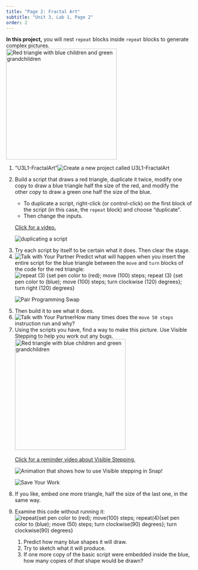 ```yaml
---
title: "Page 2: Fractal Art"
subtitle: "Unit 3, Lab 1, Page 2"
order: 2
---
```


::: learn
<strong>In this project,</strong> you will nest <code>repeat</code>
blocks inside <code>repeat</code> blocks to generate complex
pictures.<br />
<img src="/img/2-complexity/U2ImageVideoAddendum_img/three-color-sierpinski.png" title="Red triangle with blue children and green grandchildren" alt="Red triangle with blue children and green grandchildren" class="indent" height="300"/><br />
<!--<img class="indent" src="/img/2-complexity/U2ImageVideoAddendum_img/RecursiveTriangleSteps.gif"  height="250" alt="Recursive triangle in steps" title="Recursive triangle in steps"/>&nbsp;<img src="/img/2-complexity/U2ImageVideoAddendum_img/RecursiveSquareSteps.gif" height="250" alt="Recursive square in steps" title="Recursive square in steps"/>-->
:::

::: {#first .forYouToDo}
<ol>

<li>

::: newProject
["U3L1-FractalArt"]{.text}<img src="/img/icons/new-project-called.png" title="Create a new project called U3L1-FractalArt" alt="Create a new project called U3L1-FractalArt"/>
:::

</li>

<li>

Build a script that draws a red triangle, duplicate it twice, modify one
copy to draw a blue triangle half the size of the red, and modify the
other copy to draw a green one half the size of the blue.

<ul>

<li>To duplicate a script, right-click (or control-click) on the first
block of the script (in this case, the <code>repeat</code> block) and
choose "duplicate".</li>

<li>Then change the inputs.</li>

</ul>

::: endnote
<a href="#hint-inputs" data-bs-toggle="collapse" title="Click for a video of changing the inputs.">Click
for a video.</a>

::: {#hint-inputs .collapse}
<img src="/img/1-introduction/duplicating-a-script.gif" title="duplicating a script" alt="duplicating a script" class="indent"/>
:::
:::

</li>

<li>Try each script by itself to be certain what it does. Then clear the
stage.</li>

<li><img src="/img/icons/talk-with-your-partner.png" title="Talk with Your Partner" alt="Talk with Your Partner" class="inline"/>
Predict what will happen when you insert the entire script for the blue
triangle between the <code>move</code> and <code>turn</code> blocks of
the code for the red triangle: <br />
<img src="/img/1-introduction/two-color-sierpinski-code.png" title="repeat (3) {set pen color to (red); move (100) steps; repeat (3) {set pen color to (blue); move (100) steps; turn clockwise (120) degrees}; turn right (120) degrees}" alt="repeat (3) {set pen color to (red); move (100) steps; repeat (3) {set pen color to (blue); move (100) steps; turn clockwise (120) degrees}; turn right (120) degrees}" class="indent"/></li>

<img src="/img/icons/pair-programming-swap.png" title="Pair Programming Swap" alt="Pair Programming Swap" class="float-end"/>

<li>Then build it to see what it does.</li>

<li><img src="/img/icons/talk-with-your-partner.png" title="Talk with Your Partner" alt="Talk with Your Partner" class="inline"/>How
many times does the <code>move 50 steps</code> instruction run and
why?</li>

<li>Using the scripts you have, find a way to make this picture. Use
Visible Stepping to help you work out any bugs.<br />
<img src="/img/2-complexity/U2ImageVideoAddendum_img/three-color-sierpinski.png" title="Red triangle with blue children and green grandchildren" alt="Red triangle with blue children and green grandchildren" class="indent noshadow" height="300"/></li>

::: endnote
<a href="#hint-reminder" data-bs-toggle="collapse" title="Click for a reminder video about Visible Stepping.">Click
for a reminder video about Visible Stepping.</a>

::: {#hint-reminder .collapse}
<img src="/img/2-complexity/VisualSteppinginFractal.gif" title="Animation that shows how to use Visible stepping in Snap!" alt="Animation that shows how to use Visible stepping in Snap!" class="indent"/>
:::
:::

<img src="/img/icons/save-mini.png" title="Save Your Work" alt="Save Your Work" class="float-end"/>

</ol>
:::

::: ifTime
<ol start="8">

<li>If you like, embed one more triangle, half the size of the last one,
in the same way.</li>

<li>

Examine this code without running it:<br />
<img src="/img/2-complexity/blue-square-embedded-in-red-square.png" title="repeat{set pen color to (red); move(100) steps; repeat(4){set pen color to (blue); move (50) steps; turn clockwise(90) degrees}; turn clockwise(90) degrees}" alt="repeat{set pen color to (red); move(100) steps; repeat(4){set pen color to (blue); move (50) steps; turn clockwise(90) degrees}; turn clockwise(90) degrees}" class="indent"/>

<ol>

<li>Predict how many blue shapes it will draw.</li>

<li>Try to sketch what it will produce.</li>

<li>If one more copy of the basic script were embedded inside the blue,
how many copies of <em>that</em> shape would be drawn?</li>

</ol>

</li>

</ol>
:::
